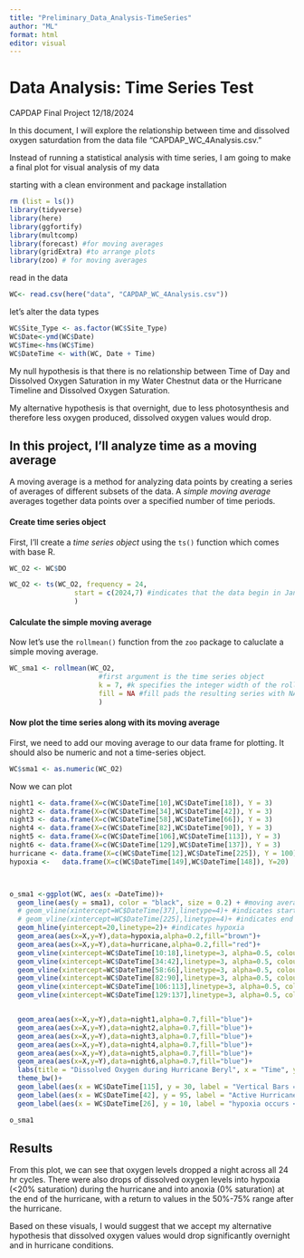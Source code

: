 ```yaml
---
title: "Preliminary_Data_Analysis-TimeSeries"
author: "ML"
format: html
editor: visual
---
```


# Data Analysis: Time Series Test

CAPDAP Final Project 12/18/2024

In this document, I will explore the relationship between time and dissolved oxygen saturdation from the data file "CAPDAP_WC_4Analysis.csv."

Instead of running a statistical analysis with time series, I am going to make a final plot for visual analysis of my data

starting with a clean environment and package installation

```r
rm (list = ls())
library(tidyverse)
library(here)
library(ggfortify)
library(multcomp)
library(forecast) #for moving averages
library(gridExtra) #to arrange plots
library(zoo) # for moving averages
```

read in the data

```r
WC<- read.csv(here("data", "CAPDAP_WC_4Analysis.csv"))
```

let's alter the data types

```r
WC$Site_Type <- as.factor(WC$Site_Type)
WC$Date<-ymd(WC$Date)
WC$Time<-hms(WC$Time)
WC$DateTime <- with(WC, Date + Time) 
```

My null hypothesis is that there is no relationship between Time of Day and Dissolved Oxygen Saturation in my Water Chestnut data or the Hurricane Timeline and Dissolved Oxygen Saturation.

My alternative hypothesis is that overnight, due to less photosynthesis and therefore less oxygen produced, dissolved oxygen values would drop.

## In this project, I'll analyze time as a moving average

A moving average is a method for analyzing data points by creating a series of averages of different subsets of the data. A *simple moving average* averages together data points over a specified number of time periods.

#### Create time series object

First, I'll create a *time series object* using the `ts()` function which comes with base R.

```r
WC_O2 <- WC$DO

WC_O2 <- ts(WC_O2, frequency = 24, 
                start = c(2024,7) #indicates that the data begin in Jan 2023
                )
```

#### Calculate the simple moving average

Now let's use the `rollmean()` function from the `zoo` package to caluclate a simple moving average.

```r
WC_sma1 <- rollmean(WC_O2, 
                      #first argument is the time series object
                      k = 7, #k specifies the integer width of the rolling window and must be an odd number. Let's start with 29 days
                      fill = NA #fill pads the resulting series with NA values at the start and stop where the moving average cannot be computed
                      )
```

#### Now plot the time series along with its moving average

First, we need to add our moving average to our data frame for plotting. It should also be numeric and not a time-series object.

```r
WC$sma1 <- as.numeric(WC_O2)
```

Now we can plot

```r
night1 <- data.frame(X=c(WC$DateTime[10],WC$DateTime[18]), Y = 3)
night2 <- data.frame(X=c(WC$DateTime[34],WC$DateTime[42]), Y = 3)
night3 <- data.frame(X=c(WC$DateTime[58],WC$DateTime[66]), Y = 3)
night4 <- data.frame(X=c(WC$DateTime[82],WC$DateTime[90]), Y = 3)
night5 <- data.frame(X=c(WC$DateTime[106],WC$DateTime[113]), Y = 3)
night6 <- data.frame(X=c(WC$DateTime[129],WC$DateTime[137]), Y = 3)
hurricane <- data.frame(X=c(WC$DateTime[12],WC$DateTime[225]), Y = 100)
hypoxia <-   data.frame(X=c(WC$DateTime[149],WC$DateTime[148]), Y=20)



o_sma1 <-ggplot(WC, aes(x =DateTime))+
  geom_line(aes(y = sma1), color = "black", size = 0.2) + #moving average
  # geom_vline(xintercept=WC$DateTime[37],linetype=4)+ #indicates start of hurricane
  # geom_vline(xintercept=WC$DateTime[225],linetype=4)+ #indicates end of hurricane
  geom_hline(yintercept=20,linetype=2)+ #indicates hypoxia
  geom_area(aes(x=X,y=Y),data=hypoxia,alpha=0.2,fill="brown")+
  geom_area(aes(x=X,y=Y),data=hurricane,alpha=0.2,fill="red")+
  geom_vline(xintercept=WC$DateTime[10:18],linetype=3, alpha=0.5, colour = "blue")+
  geom_vline(xintercept=WC$DateTime[34:42],linetype=3, alpha=0.5, colour = "blue")+
  geom_vline(xintercept=WC$DateTime[58:66],linetype=3, alpha=0.5, colour = "blue")+
  geom_vline(xintercept=WC$DateTime[82:90],linetype=3, alpha=0.5, colour = "blue")+
  geom_vline(xintercept=WC$DateTime[106:113],linetype=3, alpha=0.5, colour = "blue")+
  geom_vline(xintercept=WC$DateTime[129:137],linetype=3, alpha=0.5, colour = "blue")+


  geom_area(aes(x=X,y=Y),data=night1,alpha=0.7,fill="blue")+
  geom_area(aes(x=X,y=Y),data=night2,alpha=0.7,fill="blue")+
  geom_area(aes(x=X,y=Y),data=night3,alpha=0.7,fill="blue")+
  geom_area(aes(x=X,y=Y),data=night4,alpha=0.7,fill="blue")+
  geom_area(aes(x=X,y=Y),data=night5,alpha=0.7,fill="blue")+
  geom_area(aes(x=X,y=Y),data=night6,alpha=0.7,fill="blue")+
  labs(title = "Dissolved Oxygen during Hurricane Beryl", x = "Time", y = "Percent DO")+
  theme_bw()+
  geom_label(aes(x = WC$DateTime[115], y = 30, label = "Vertical Bars = Night"), fill = "lightblue")+
  geom_label(aes(x = WC$DateTime[42], y = 95, label = "Active Hurricane Beryl"), fill = "red")+
  geom_label(aes(x = WC$DateTime[26], y = 10, label = "hypoxia occurs <20% DO"), fill = "orange", alpha=0.5)

o_sma1
```

## Results

From this plot, we can see that oxygen levels dropped a night across all 24 hr cycles. There were also drops of dissolved oxygen levels into hypoxia (\<20% saturation) during the hurricane and into anoxia (0% saturation) at the end of the hurricane, with a return to values in the 50%-75% range after the hurricane.

Based on these visuals, I would suggest that we accept my alternative hypothesis that dissolved oxygen values would drop significantly overnight and in hurricane conditions.
